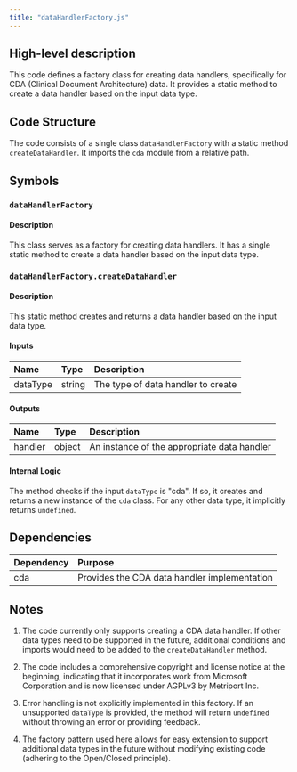 ```yaml
---
title: "dataHandlerFactory.js"
---
```


## High-level description
This code defines a factory class for creating data handlers, specifically for CDA (Clinical Document Architecture) data. It provides a static method to create a data handler based on the input data type.

## Code Structure
The code consists of a single class `dataHandlerFactory` with a static method `createDataHandler`. It imports the `cda` module from a relative path.

## Symbols

### `dataHandlerFactory`
#### Description
This class serves as a factory for creating data handlers. It has a single static method to create a data handler based on the input data type.

### `dataHandlerFactory.createDataHandler`
#### Description
This static method creates and returns a data handler based on the input data type.

#### Inputs
| Name | Type | Description |
|:-----|:-----|:------------|
| dataType | string | The type of data handler to create |

#### Outputs
| Name | Type | Description |
|:-----|:-----|:------------|
| handler | object | An instance of the appropriate data handler |

#### Internal Logic
The method checks if the input `dataType` is "cda". If so, it creates and returns a new instance of the `cda` class. For any other data type, it implicitly returns `undefined`.

## Dependencies
| Dependency | Purpose |
|:-----------|:--------|
| cda | Provides the CDA data handler implementation |

## Notes
1. The code currently only supports creating a CDA data handler. If other data types need to be supported in the future, additional conditions and imports would need to be added to the `createDataHandler` method.

2. The code includes a comprehensive copyright and license notice at the beginning, indicating that it incorporates work from Microsoft Corporation and is now licensed under AGPLv3 by Metriport Inc.

3. Error handling is not explicitly implemented in this factory. If an unsupported `dataType` is provided, the method will return `undefined` without throwing an error or providing feedback.

4. The factory pattern used here allows for easy extension to support additional data types in the future without modifying existing code (adhering to the Open/Closed principle).